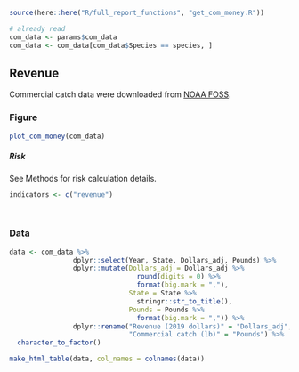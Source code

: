 
```r
source(here::here("R/full_report_functions", "get_com_money.R"))
```

```r
# already read
com_data <- params$com_data
com_data <- com_data[com_data$Species == species, ]
```


## Revenue 

Commercial catch data were downloaded from [NOAA FOSS](https://foss.nmfs.noaa.gov/apexfoss/f?p=215:200:4615327020711::NO:::).

### Figure
```r
plot_com_money(com_data)
```

##### Risk {-}

See Methods for risk calculation details.
```r
indicators <- c("revenue")
```

```r
```

```r
```

### Data
```r
data <- com_data %>% 
                dplyr::select(Year, State, Dollars_adj, Pounds) %>%
                dplyr::mutate(Dollars_adj = Dollars_adj %>% 
                                round(digits = 0) %>%
                                format(big.mark = ","),
                              State = State %>% 
                                stringr::str_to_title(),
                              Pounds = Pounds %>%
                                format(big.mark = ",")) %>%
                dplyr::rename("Revenue (2019 dollars)" = "Dollars_adj",
                              "Commercial catch (lb)" = "Pounds") %>%
  character_to_factor()

make_html_table(data, col_names = colnames(data))
```